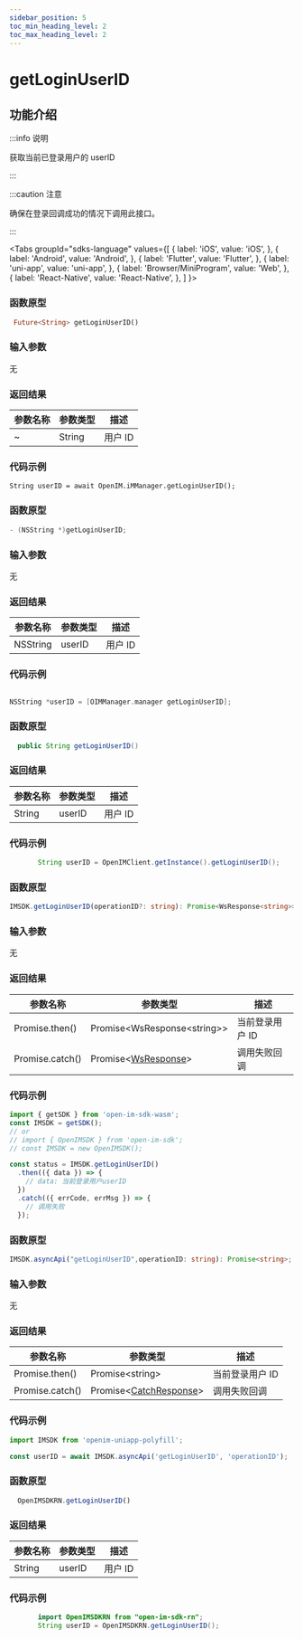 ```yaml
---
sidebar_position: 5
toc_min_heading_level: 2
toc_max_heading_level: 2
---
```


# getLoginUserID

## 功能介绍

:::info 说明

获取当前已登录用户的 userID

:::

:::caution 注意

确保在登录回调成功的情况下调用此接口。

:::

<Tabs
groupId="sdks-language"
values={[
{ label: 'iOS', value: 'iOS', },
{ label: 'Android', value: 'Android', },
{ label: 'Flutter', value: 'Flutter', },
{ label: 'uni-app', value: 'uni-app', },
{ label: 'Browser/MiniProgram', value: 'Web', },
{ label: 'React-Native', value: 'React-Native', },
]
}>

<TabItem value="Flutter">

### 函数原型

```dart showLineNumbers
 Future<String> getLoginUserID()
```

### 输入参数

无

### 返回结果

| 参数名称 | 参数类型 | 描述    |
| -------- | -------- | ------- |
| ~        | String   | 用户 ID |

### 代码示例

```dar showLineNumbers
String userID = await OpenIM.iMManager.getLoginUserID();

```

</TabItem>

<TabItem value="iOS">

### 函数原型

```swift showLineNumbers
- (NSString *)getLoginUserID;
```

### 输入参数

无

### 返回结果

| 参数名称 | 参数类型 | 描述    |
| -------- | -------- | ------- |
| NSString | userID   | 用户 ID |

### 代码示例

```swift showLineNumbers

NSString *userID = [OIMManager.manager getLoginUserID];

```

</TabItem>

<TabItem value="Android">

### 函数原型

```java showLineNumbers
  public String getLoginUserID()
```

### 返回结果

| 参数名称 | 参数类型 | 描述    |
| -------- | -------- | ------- |
| String   | userID   | 用户 ID |

### 代码示例

```java showLineNumbers
       String userID = OpenIMClient.getInstance().getLoginUserID();
```

</TabItem>

<TabItem value="Web">

### 函数原型

```ts showLineNumbers
IMSDK.getLoginUserID(operationID?: string): Promise<WsResponse<string>>;
```

### 输入参数

无

### 返回结果

| 参数名称        | 参数类型                                             | 描述            |
| --------------- | ---------------------------------------------------- | --------------- |
| Promise.then()  | Promise<WsResponse<string\>\>                        | 当前登录用户 ID |
| Promise.catch() | Promise<[WsResponse](docs/sdks/class/response.mdx)\> | 调用失败回调    |

### 代码示例

```js showLineNumbers
import { getSDK } from 'open-im-sdk-wasm';
const IMSDK = getSDK();
// or
// import { OpenIMSDK } from 'open-im-sdk';
// const IMSDK = new OpenIMSDK();

const status = IMSDK.getLoginUserID()
  .then(({ data }) => {
    // data: 当前登录用户userID
  })
  .catch(({ errCode, errMsg }) => {
    // 调用失败
  });
```

</TabItem>

<TabItem value="uni-app">

### 函数原型

```ts showLineNumbers
IMSDK.asyncApi("getLoginUserID",operationID: string): Promise<string>;
```

### 输入参数

无

### 返回结果

| 参数名称        | 参数类型                                                | 描述            |
| --------------- | ------------------------------------------------------- | --------------- |
| Promise.then()  | Promise<string\>                                        | 当前登录用户 ID |
| Promise.catch() | Promise<[CatchResponse](docs/sdks/class/response.mdx)\> | 调用失败回调    |

### 代码示例

```js showLineNumbers
import IMSDK from 'openim-uniapp-polyfill';

const userID = await IMSDK.asyncApi('getLoginUserID', 'operationID');
```

</TabItem>
<TabItem value="React-Native">

### 函数原型

```js showLineNumbers
  OpenIMSDKRN.getLoginUserID()
```

### 返回结果

| 参数名称 | 参数类型 | 描述    |
| -------- | -------- | ------- |
| String   | userID   | 用户 ID |

### 代码示例

```java showLineNumbers
       import OpenIMSDKRN from "open-im-sdk-rn";
       String userID = OpenIMSDKRN.getLoginUserID();
```

</TabItem>
</Tabs>
